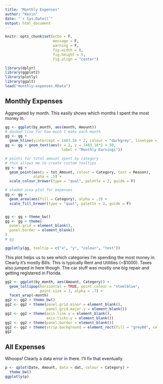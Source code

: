 ```yaml
---
title: "Monthly Expenses"
author: "Kevin"
date: "`r Sys.Date()`"
output: html_document
---
```


```r
knitr::opts_chunk$set(echo = F, 
                      message = F, 
                      warning = F, 
                      fig.width = 8, 
                      fig.height = 5, 
                      fig.align = "center")
```

```r
library(dplyr)
library(ggplot2)
library(plotly)
library(ggalt)
load("monthly-expenses.RData")
```

## Monthly Expenses

Aggregated by month.  This easily shows which months I spent the most money in.

```r
gg <- ggplot(by_month, aes(month, Amount)) 
# dashed line for how much I make each month
gg <- gg + 
  geom_hline(yintercept = 1483.16 * 2, colour = "darkgrey", linetype = "dashed")
gg <- gg + geom_text(aes(x = 2, y = 1483.16*2 + 50, 
                          label = "Monthly Earnings"))

# points for total amount spent by category
# this allows me to create custom tooltips
gg <- gg + 
  geom_point(aes(y = tot_Amount, colour = Category, text = Reason), 
             alpha = .5) + 
  scale_colour_brewer(type = "qual", palette = 2, guide = F)

# shaded area plot for expenses
gg <- gg + 
  geom_area(aes(fill = Category), alpha = .3) + 
  scale_fill_brewer(type = "qual", palette = 2, guide = F)


gg <- gg + theme_bw()
gg <- gg + theme(
  panel.grid = element_blank(), 
  panel.border = element_blank()
)
# gg

ggplotly(gg, tooltip = c("x", "y", "colour", "text"))

```

This plot helps us to see which categories I'm spending the most money in.  Clearly it's mostly Bills.  This is typically Rent and Utilities (~$1000).  Taxes also jumped in here though.  The car stuff was mostly one big repair and getting registered in Florida.

```r
gg2 <- ggplot(by_month, aes(Amount, Category)) + 
  geom_lollipop(horizontal = TRUE, point.colour = "steelblue", 
                point.size = 3, alpha = .7) + 
  facet_wrap(~month)
gg2 <- gg2 + theme_bw()
gg2 <- gg2 + theme(panel.grid.minor = element_blank(), 
                   panel.grid.major.y = element_blank())
gg2 <- gg2 + theme(axis.line.y = element_blank(), 
                   axis.ticks.y = element_blank())
gg2 <- gg2 + theme(panel.border = element_blank())
gg2 <- gg2 + theme(strip.background = element_rect(fill = "grey80", colour = NULL))
gg2
```



## All Expenses

Whoops!  Clearly a data error in there.  I'll fix that eventually.

```r
p <- qplot(Date, Amount, data = dat, colour = Category) + 
  theme_bw()
ggplotly(p)
```

